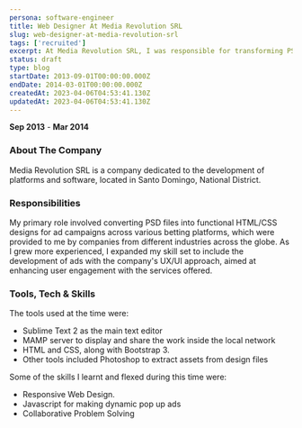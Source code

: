 ```yaml
---
persona: software-engineer
title: Web Designer At Media Revolution SRL
slug: web-designer-at-media-revolution-srl
tags: ['recruited']
excerpt: At Media Revolution SRL, I was responsible for transforming PSD files into HTML/CSS designs for ad campaigns across various betting platforms from different industries. As I gained more experience, I expanded my skill set to include developing ads with a UX/UI approach that aimed to enhance user engagement. Some of the tools and skills I used included Sublime Text 2, Bootstrap 3, and responsive web design.
status: draft
type: blog
startDate: 2013-09-01T00:00:00.000Z
endDate: 2014-03-01T00:00:00.000Z
createdAt: 2023-04-06T04:53:41.130Z
updatedAt: 2023-04-06T04:53:41.130Z
---
```


**Sep 2013** - **Mar 2014**

### About The Company

Media Revolution SRL is a company dedicated to the development of platforms and software, located in Santo Domingo, National District.

### Responsibilities

My primary role involved converting PSD files into functional HTML/CSS designs for ad campaigns across various betting platforms, which were provided to me by companies from different industries across the globe. As I grew more experienced, I expanded my skill set to include the development of ads with the company's UX/UI approach, aimed at enhancing user engagement with the services offered.

### Tools, Tech & Skills

The tools used at the time were: 
- Sublime Text 2 as the main text editor
- MAMP server to display and share the work inside the local network
- HTML and CSS, along with Bootstrap 3. 
- Other tools included Photoshop to extract assets from design files

Some of the skills I learnt and flexed during this time were:
- Responsive Web Design.
- Javascript for making dynamic pop up ads
- Collaborative Problem Solving